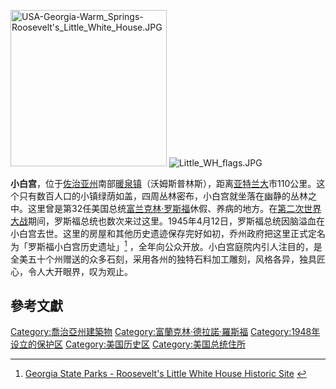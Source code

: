 {{inappropriate tone|time=2015-06-26T13:17:40+00:00}}
[[File:USA-Georgia-Warm_Springs-Roosevelt's_Little_White_House.JPG|250px]]
[[File:Little_WH_flags.JPG|thumb]]

'''小白宫'''，位于[[佐治亚州|佐治亚州]]南部[[沃姆斯普林斯_(佐治亚州)|暖泉镇]]（沃姆斯普林斯），距离[[亚特兰大|亚特兰大]]市110公里。这个只有数百人口的小镇绿荫如盖，四周丛林密布，小白宫就坐落在幽静的丛林之中。这里曾是第32任美国总统[[富兰克林·罗斯福|富兰克林·罗斯福]]休假、养病的地方。在[[第二次世界大战|第二次世界大战]]期间，罗斯福总统也数次来过这里。1945年4月12日，罗斯福总统因脑溢血在小白宫去世。这里的房屋和其他历史遗迹保存完好如初，乔州政府把这里正式定名为「罗斯福小白宫历史遗址」<ref>[http://gastateparks.org/info/littlewhite/ Georgia State Parks - Roosevelt's Little White House Historic Site<!-- Bot generated title -->] {{webarchive|url=https://web.archive.org/web/20050715085329/http://www.gastateparks.org/info/littlewhite/ |date=2005-07-15 }}</ref>
，全年向公众开放。小白宫庭院内引人注目的，是全美五十个州赠送的众多石刻，采用各州的独特石料加工雕刻，风格各异，独具匠心，令人大开眼界，叹为观止。

== 參考文獻 ==
{{reflist}}

{{富蘭克林·德拉諾·羅斯福}}

[[Category:喬治亞州建築物|Category:喬治亞州建築物]]
[[Category:富蘭克林·德拉諾·羅斯福|Category:富蘭克林·德拉諾·羅斯福]]
[[Category:1948年设立的保护区|Category:1948年设立的保护区]]
[[Category:美国历史区|Category:美国历史区]]
[[Category:美国总统住所|Category:美国总统住所]]